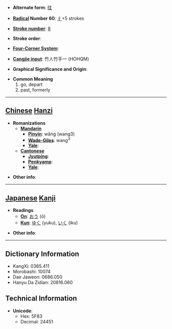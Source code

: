 * '''Alternate form''': [[往]]

* '''[[Wiktionary:Chinese radical index| Radical]] Number 60''': [[Wiktionary:Chinese radical index 彳|彳]]+5 strokes

* '''[[Wiktionary:Chinese total strokes index|Stroke number]]''': [[Wiktionary:Chinese total strokes index 8|8]]

* '''Stroke order''': 

* '''[[Wiktionary:Chinese four corner index|Four-Corner System]]''': 

* '''[[Wiktionary:Chinese Cangjie index|Cangjie input]]''': 竹人竹手一 (HOHQM)

* '''Graphical Significance and Origin''': 

* '''Common Meaning'''
*#go, depart
*# past, formerly


----

== [[Chinese]] [[Hanzi]] ==

* '''Romanizations'''
** '''[[Mandarin]]'''
*** '''[[Pinyin]]''': wǎng (wang3)
*** '''[[Wade-Giles]]''': wang<sup>3</sup>
*** '''[[Yale]]''': 
** '''[[Cantonese]]'''
*** '''[[Jyutping]]''':
*** '''[[Penkyamp]]''': 
*** '''[[Yale]]''': 

* '''Other info''': 

----

== [[Japanese]] [[Kanji]] ==

* '''Readings'''
** '''[[On]]''': [[おう]] (ō)
** '''[[Kun]]''': [[ゆく]] (yuku), [[いく]] (iku)

* '''Other info''':  

----

== Dictionary Information ==

* KangXi: 0365.411
* Morobashi: 10074
* Dae Jaweon: 0686.050
* Hanyu Da Zidian: 20816.060

== Technical Information ==

* '''Unicode''':
** Hex: 5F83
** Decimal: 24451